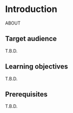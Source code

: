 # Introduction

ABOUT

## Target audience

T.B.D.

## Learning objectives

T.B.D.

## Prerequisites

T.B.D.
